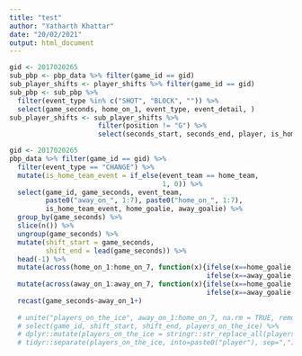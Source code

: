 ```yaml
---
title: "test"
author: "Yatharth Khattar"
date: "20/02/2021"
output: html_document
---
```


```r
gid <- 2017020265
sub_pbp <- pbp_data %>% filter(game_id == gid)
sub_player_shifts <- player_shifts %>% filter(game_id == gid)
sub_pbp <- sub_pbp %>% 
  filter(event_type %in% c("SHOT", "BLOCK", "")) %>% 
  select(game_seconds, home_on_1, event_type, event_detail, ) 
sub_player_shifts <- sub_player_shifts %>% 
                      filter(position != "G") %>% 
                      select(seconds_start, seconds_end, player, is_home) 
```


```r
gid <- 2017020265
pbp_data %>% filter(game_id == gid) %>% 
  filter(event_type == "CHANGE") %>% 
  mutate(is_home_team_event = if_else(event_team == home_team, 
                                      1, 0)) %>% 
  select(game_id, game_seconds, event_team, 
         paste0("away_on_", 1:7), paste0("home_on_", 1:7), 
         is_home_team_event, home_goalie, away_goalie) %>% 
  group_by(game_seconds) %>% 
  slice(n()) %>% 
  ungroup(game_seconds) %>% 
  mutate(shift_start = game_seconds,
         shift_end = lead(game_seconds)) %>%   
  head(-1) %>% 
  mutate(across(home_on_1:home_on_7, function(x){ifelse(x==home_goalie, NA, 
                                                 ifelse(x==away_goalie, NA, x))})) %>% 
  mutate(across(away_on_1:away_on_7, function(x){ifelse(x==home_goalie, NA, 
                                                 ifelse(x==away_goalie, NA, x))}))
  recast(game_seconds~away_on_1+)
  
  # unite("players_on_the_ice", away_on_1:home_on_7, na.rm = TRUE, remove = TRUE, sep=",") %>% 
  # select(game_id, shift_start, shift_end, players_on_the_ice) %>% 
  # dplyr::mutate(players_on_the_ice = stringr::str_replace_all(players_on_the_ice, 'NA,?', '')) %>% 
  # tidyr::separate(players_on_the_ice, into=paste0("player"), sep=",")
```

